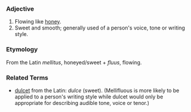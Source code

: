 ===Adjective===

# Flowing like [[w:honey|honey]].
# Sweet and smooth; generally used of a person's voice, tone or writing style.

===Etymology===

From the Latin ''mellitus'', honeyed/sweet + ''fluus'', flowing.

===Related Terms===
*[[dulcet]] from the Latin: ''dulce'' (sweet). (Mellifluous is more likely to be applied to a person's writing style while dulcet would only be appropriate for describing audible tone, voice or tenor.)
